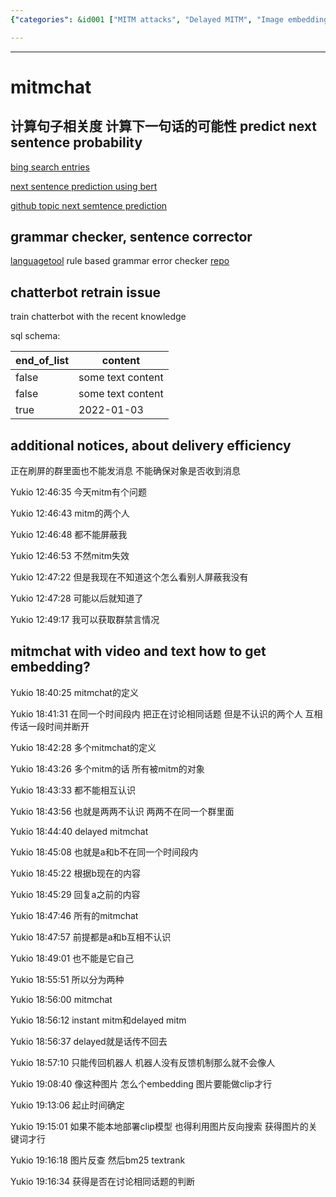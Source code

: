 ```yaml
---
{"categories": &id001 ["MITM attacks", "Delayed MITM", "Image embeddings", "Reverse search", "Topic detection", "Strangers communication", "Unknowingly discussing topics"], "category": "Security", "date": "2023-12-22 23:52:59", "description": "Yukio explores delayed MITM attacks, utilizing image embeddings and reverse search to identify instances where strangers inadvertently discuss the same topic prior to disconnecting.", "tags": *id001, "title": "mitmchat"}

---
```


------

# mitmchat

## 计算句子相关度 计算下一句话的可能性 predict next sentence probability

[bing search entries](https://cn.bing.com/search?q=predict+next+sentence+probability&form=QBLH&sp=-1&pq=predict+next+sentence+probabilit&sc=8-32&qs=n&sk=&cvid=7BFC0E30DD634E3EAD7B0A769634C98C&ghsh=0&ghacc=0&ghpl=)

[next sentence prediction using bert](https://www.geeksforgeeks.org/next-sentence-prediction-using-bert/)

[github topic next semtence prediction](https://github.com/topics/next-sentence-prediction)

## grammar checker, sentence corrector

[languagetool](https://languagetool.org) rule based grammar error checker [repo](https://github.com/languagetool-org/languagetool)

## chatterbot retrain issue

train chatterbot with the recent knowledge

sql schema:

| end_of_list | content |
|-------------|---------|
|  false      |  some text content    |
|  false      |  some text content    |
|  true       |    2022-01-03 |

## additional notices, about delivery efficiency

正在刷屏的群里面也不能发消息 不能确保对象是否收到消息

Yukio 12:46:35
今天mitm有个问题

Yukio 12:46:43
mitm的两个人

Yukio 12:46:48
都不能屏蔽我

Yukio 12:46:53
不然mitm失效

Yukio 12:47:22
但是我现在不知道这个怎么看别人屏蔽我没有

Yukio 12:47:28
可能以后就知道了

Yukio 12:49:17
我可以获取群禁言情况


## mitmchat with video and text how to get embedding?

Yukio 18:40:25
mitmchat的定义

Yukio 18:41:31
在同一个时间段内 把正在讨论相同话题 但是不认识的两个人 互相传话一段时间并断开

Yukio 18:42:28
多个mitmchat的定义

Yukio 18:43:26
多个mitm的话 所有被mitm的对象

Yukio 18:43:33
都不能相互认识

Yukio 18:43:56
也就是两两不认识 两两不在同一个群里面

Yukio 18:44:40
delayed mitmchat

Yukio 18:45:08
也就是a和b不在同一个时间段内

Yukio 18:45:22
根据b现在的内容

Yukio 18:45:29
回复a之前的内容

Yukio 18:47:46
所有的mitmchat

Yukio 18:47:57
前提都是a和b互相不认识

Yukio 18:49:01
也不能是它自己

Yukio 18:55:51
所以分为两种

Yukio 18:56:00
mitmchat

Yukio 18:56:12
instant mitm和delayed mitm

Yukio 18:56:37
delayed就是话传不回去

Yukio 18:57:10
只能传回机器人 机器人没有反馈机制那么就不会像人

Yukio 19:08:40
像这种图片 怎么个embedding 图片要能做clip才行

Yukio 19:13:06
起止时间确定

Yukio 19:15:01
如果不能本地部署clip模型 也得利用图片反向搜索 获得图片的关键词才行

Yukio 19:16:18
图片反查 然后bm25 textrank

Yukio 19:16:34
获得是否在讨论相同话题的判断

